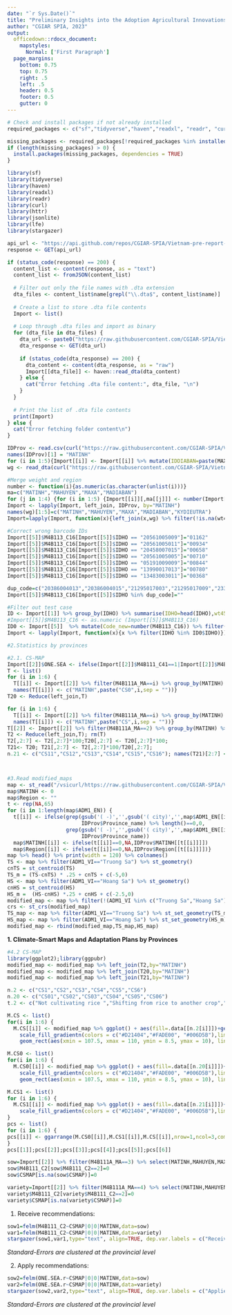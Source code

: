 ---
date: "`r Sys.Date()`"
title: "Preliminary Insights into the Adoption Agricultural Innovations in Vietnam - CS-Maps-Related Analysis"
author: "CGIAR SPIA, 2023"
output: 
  officedown::rdocx_document:
    mapstyles:
      Normal: ['First Paragraph']
  page_margins:
    bottom: 0.75
    top: 0.75
    right: .5
    left: .5
    header: 0.5
    footer: 0.5
    gutter: 0
---

```{r setup, include=FALSE}

# Check and install packages if not already installed
required_packages <- c("sf","tidyverse","haven","readxl", "readr", "curl", "httr", "jsonlite", "lfe", "stargazer")

missing_packages <- required_packages[!required_packages %in% installed.packages()]
if (length(missing_packages) > 0) {
  install.packages(missing_packages, dependencies = TRUE)
}

library(sf)
library(tidyverse)
library(haven)
library(readxl)
library(readr)
library(curl)
library(httr)
library(jsonlite)
library(lfe)
library(stargazer)

api_url <- "https://api.github.com/repos/CGIAR-SPIA/Vietnam-pre-report-2023/contents/datasets/"
response <- GET(api_url)

if (status_code(response) == 200) {
  content_list <- content(response, as = "text")
  content_list <- fromJSON(content_list)
  
  # Filter out only the file names with .dta extension
  dta_files <- content_list$name[grepl("\\.dta$", content_list$name)]
  
  # Create a list to store .dta file contents
  Import <- list()
  
  # Loop through .dta files and import as binary
  for (dta_file in dta_files) {
    dta_url <- paste0("https://raw.githubusercontent.com/CGIAR-SPIA/Vietnam-pre-report-2023/main/datasets/", dta_file)
    dta_response <- GET(dta_url)
    
    if (status_code(dta_response) == 200) {
      dta_content <- content(dta_response, as = "raw")
      Import[[dta_file]] <- haven::read_dta(dta_content)
    } else {
      cat("Error fetching .dta file content:", dta_file, "\n")
    }
  }
  
  # Print the list of .dta file contents
  print(Import)
} else {
  cat("Error fetching folder content\n")
}

IDProv <- read.csv(curl("https://raw.githubusercontent.com/CGIAR-SPIA/Vietnam-pre-report-2023/main/datasets/Provinces_IDs.csv"))
names(IDProv)[1] = "MATINH"
for (i in 1:5){Import[[i]] <- Import[[i]] %>% mutate(IDDIABAN=paste(MAXA,MADIABAN,sep = ""))}
wg <- read_dta(curl("https://raw.githubusercontent.com/CGIAR-SPIA/Vietnam-pre-report-2023/main/datasets/Weights/wt2022_SPIA.dta"))

#Merge weight and region 
number <- function(i){as.numeric(as.character(unlist(i)))}
ma=c("MATINH","MAHUYEN","MAXA","MADIABAN")
for (j in 1:4) {for (i in 1:5) {Import[[i]][,ma[[j]]] <- number(Import[[i]][,ma[[j]]])} }
Import <- lapply(Import, left_join, IDProv, by="MATINH")
names(wg)[1:5]=c("MATINH","MAHUYEN","MAXA","MADIABAN","KYDIEUTRA")
Import=lapply(Import, function(x){left_join(x,wg) %>% filter(!is.na(wt45))})

#Correct wrong barcode IDs
Import[[5]]$M4B113_C16[Import[[5]]$IDHO == "20561005009"]="01162"
Import[[5]]$M4B113_C16[Import[[5]]$IDHO == "20561005011"]="00934"
Import[[5]]$M4B113_C16[Import[[5]]$IDHO == "20458007015"]="00658"
Import[[5]]$M4B113_C16[Import[[5]]$IDHO == "20561005005"]="00710"
Import[[5]]$M4B113_C16[Import[[5]]$IDHO == "05191009009"]="00844"
Import[[5]]$M4B113_C16[Import[[5]]$IDHO == "13990017013"]="00780"
Import[[5]]$M4B113_C16[Import[[5]]$IDHO == "13483003011"]="00368"

dup_code=c("20386004013","20386004015","21295017003","21295017009","23395004007","23539001001","23539001013","23539001015","29401018013","29497008005","30034007003","30034007009")
Import[[5]]$M4B113_C16[Import[[5]]$IDHO %in% dup_code]=""

#Filter out test case
ID <- Import[[1]] %>% group_by(IDHO) %>% summarise(IDHO=head(IDHO),wt45=head(wt45),MATINH=head(MATINH)) %>% unique()
#Import[[5]]$M4B113_C16 <- as.numeric (Import[[5]]$M4B113_C16)
ID0 <- Import[[5]]  %>% mutate(Code_new=number(M4B113_C16)) %>% filter(is.na(Code_new)& IDHO %in% ID$IDHO|Code_new<=1250) %>% select(IDHO,M4B113_C16) %>% unique()
Import <- lapply(Import, function(x){x %>% filter(IDHO %in% ID0$IDHO)})
```

<!---BLOCK_LANDSCAPE_START--->
```{r stat, include=FALSE,warning=FALSE,echo=FALSE,message=FALSE}
#2.Statistics by provinces

#2.1. CS-MAP
Import[[2]]$ONE.SEA <- ifelse(Import[[2]]$M4B111_C41==1|Import[[2]]$M4B111_C42==1|Import[[2]]$M4B111_C43==1|Import[[2]]$M4B111_C44==1,1,2)
T <- list()
for (i in 1:6) {
  T[[i]] <- Import[[2]] %>% filter(M4B111A_MA==i) %>% group_by(MATINH) %>% summarise(sum(M4B111_C2[M4B111_C2==1]*wt45[M4B111_C2==1],na.rm = T)/sum(wt45))
  names(T[[i]]) <- c("MATINH",paste("CS0",i,sep = ""))}
T20 <- Reduce(left_join,T)

for (i in 1:6) {
  T[[i]] <- Import[[2]] %>% filter(M4B111A_MA==i) %>% group_by(MATINH) %>% summarise(sum(ONE.SEA[ONE.SEA==1]*wt45[ONE.SEA==1],na.rm = T)/sum(wt45))
  names(T[[i]]) <- c("MATINH",paste("CS",i,sep = ""))}
T[[2]] <- Import[[2]] %>% filter(M4B111A_MA==2) %>% group_by(MATINH) %>% summarise(CS2=sum(M4B111_C3[M4B111_C3==1]*wt45[M4B111_C3==1],na.rm = T)/sum(wt45))
T2 <- Reduce(left_join,T); rm(T)
T2[,2:7] <- T2[,2:7]*100;T20[,2:7] <- T20[,2:7]*100;
T21<- T20; T21[,2:7] <- T2[,2:7]*100/T20[,2:7]; 
n.21 <- c("CS11","CS12","CS13","CS14","CS15","CS16"); names(T21)[2:7] <- n.21 



#3.Read modified_maps
map <- st_read("/vsicurl/https://raw.githubusercontent.com/CGIAR-SPIA/Vietnam-pre-report-2023/main/datasets/Shape_file/Shape_file/Province_with_Islands.shp")
map$MATINH <- 0
map$Region <- ""
t <- rep(NA,65)
for (i in 1:length(map$ADM1_EN)) {
  t[[i]] <- ifelse(grep(gsub('( -)','',gsub('( city)','',map$ADM1_EN[[i]])),
                        IDProv$Province_name) %>% length()==0,0,
                   grep(gsub('( -)','',gsub('( city)','',map$ADM1_EN[[i]])),
                        IDProv$Province_name))
  map$MATINH[[i]] <- ifelse(t[[i]]==0,NA,IDProv$MATINH[[t[[i]]]])
  map$Region[[i]] <- ifelse(t[[i]]==0,NA,IDProv$Region[[t[[i]]]])}
map %>% head() %>% print(width = 120) %>% colnames()
TS <- map %>% filter(ADM1_VI=="Truong Sa") %>% st_geometry()
cnTS = st_centroid(TS)
TS_m = (TS-cnTS) * .25 + cnTS + c(-5,0)
HS <- map %>% filter(ADM1_VI=="Hoang Sa") %>% st_geometry()
cnHS = st_centroid(HS)
HS_m =  (HS-cnHS) *.25 + cnHS + c(-2.5,0)
modified_map <- map %>% filter(!(ADM1_VI %in% c("Truong Sa","Hoang Sa")))
crs <- st_crs(modified_map)
TS_map <- map %>% filter(ADM1_VI=="Truong Sa") %>% st_set_geometry(TS_m) %>% st_set_crs(crs)
HS_map <- map %>% filter(ADM1_VI=="Hoang Sa") %>% st_set_geometry(HS_m) %>% st_set_crs(crs)
modified_map <- rbind(modified_map,TS_map,HS_map)
```

**1. Climate-Smart Maps and Adaptation Plans by Provinces**


```{r csmap,echo=FALSE,fig.asp = 0.8, fig.width = 9, out.width = "100%"}
#4.2 CS-MAP
library(ggplot2);library(ggpubr)
modified_map <- modified_map %>% left_join(T2,by="MATINH")
modified_map <- modified_map %>% left_join(T20,by="MATINH")
modified_map <- modified_map %>% left_join(T21,by="MATINH")

n.2 <- c("CS1","CS2","CS3","CS4","CS5","CS6")
n.20 <- c("CS01","CS02","CS03","CS04","CS05","CS06")
t.2 <- c("Not cultivating rice ","Shifting from rice to another crop","Change in rice sowing/transplanting dates","Rice varieties to sow","Shifting to shorter duration rice varieties","Changes in plot irrigation schedule")

M.CS <- list()
for(i in 1:6) {
  M.CS[[i]] <- modified_map %>% ggplot() + aes(fill=.data[[n.2[i]]])+geom_sf() + 
    scale_fill_gradientn(colors = c("#D21404","#FADE00", "#006D5B"),limits = c(0, 100),breaks = c(0,20,40,60,80,100),name=" ") + labs(caption = "Applied",x=NULL,y=NULL) +
    geom_rect(aes(xmin = 107.5, xmax = 110, ymin = 8.5, ymax = 10), linewidth = 0.1, color = "black", fill = NA) + geom_rect(aes(xmin = 109.3, xmax = 110, ymin = 16.1, ymax = 16.7), linewidth = 0.1, color = "black", fill = NA) + theme(axis.text.x=element_blank(),axis.text.y=element_blank(),legend.title=element_blank())}

M.CS0 <- list()
for(i in 1:6) {
  M.CS0[[i]] <- modified_map %>% ggplot() + aes(fill=.data[[n.20[i]]])+geom_sf() + 
    scale_fill_gradientn(colors = c("#D21404","#FADE00", "#006D5B"),limits = c(0, 100),breaks = c(0,20,40,60,80,100),name=" ") + labs(caption = "Heard",x=NULL,y=NULL) +
    geom_rect(aes(xmin = 107.5, xmax = 110, ymin = 8.5, ymax = 10), linewidth = 0.1, color = "black", fill = NA) + geom_rect(aes(xmin = 109.3, xmax = 110, ymin = 16.1, ymax = 16.7), linewidth = 0.1, color = "black", fill = NA) + theme(axis.text.x=element_blank(),axis.text.y=element_blank(),legend.title=element_blank())}

M.CS1 <- list()
for (i in 1:6) {
  M.CS1[[i]] <- modified_map %>% ggplot() + aes(fill=.data[[n.21[i]]])+geom_sf() + 
    scale_fill_gradientn(colors = c("#D21404","#FADE00", "#006D5B"),limits = c(0, 100),breaks = c(0,20,40,60,80,100),name=" ") + labs(caption = "Percentage applied/heard", x=NULL,y=NULL) + geom_rect(aes(xmin = 107.5, xmax = 110, ymin = 8.5, ymax = 10), linewidth = 0.1, color = "black", fill = NA) + geom_rect(aes(xmin = 109.3, xmax = 110, ymin = 16.1, ymax = 16.7), linewidth = 0.1, color = "black", fill = NA) + theme(axis.text.x=element_blank(),axis.text.y=element_blank(),legend.title=element_blank())
}
pcs <- list()
for (i in 1:6) {
pcs[[i]] <- ggarrange(M.CS0[[i]],M.CS1[[i]],M.CS[[i]],nrow=1,ncol=3,common.legend = T ) %>% annotate_figure(top = text_grob(t.2[[i]], color = "black", face = "bold", size = 10))  
}
pcs[[1]];pcs[[2]];pcs[[3]];pcs[[4]];pcs[[5]];pcs[[6]]

```

```{r CSdata, include=FALSE, echo=FALSE,message=FALSE,warning=FALSE}
sow=Import[[2]] %>% filter(M4B111A_MA==3) %>% select(MATINH,MAHUYEN,MAXA,IDDIABAN,IDHO,M4B111A_MA,M4B111_C2,M4B111_C3,ONE.SEA,CSMAP,Region,wt45) %>% mutate(ONE.SEA.r=case_when(ONE.SEA==1~1,is.na(ONE.SEA)~0,TRUE~0))
sow$M4B111_C2[sow$M4B111_C2==2]=0
sow$CSMAP[is.na(sow$CSMAP)]=0

variety=Import[[2]] %>% filter(M4B111A_MA==4) %>% select(MATINH,MAHUYEN,MAXA,IDDIABAN,IDHO,M4B111A_MA,M4B111_C2,M4B111_C3,ONE.SEA,CSMAP,Region,wt45) %>% mutate(ONE.SEA.r=case_when(ONE.SEA==1~1,is.na(ONE.SEA)~0,TRUE~0))
variety$M4B111_C2[variety$M4B111_C2==2]=0
variety$CSMAP[is.na(variety$CSMAP)]=0
```
<!---BLOCK_LANDSCAPE_STOP--->
1. Receive recommendations:
```{r r1, echo=FALSE,message=FALSE,warning=FALSE}
sow1=felm(M4B111_C2~CSMAP|0|0|MATINH,data=sow)
var1=felm(M4B111_C2~CSMAP|0|0|MATINH,data=variety) 
stargazer(sow1,var1,type="text", align=TRUE, dep.var.labels = c("Received Rec"), column.labels =  c("Sowing/Trans. Schedule","Varieties to Sow"),covariate.labels=c("In provinces with CSMAP"),omit.stat=c("n","LL","ser","f"), no.space=TRUE)
```
*Standard-Errors are clustered at the provincial level*

2. Apply recommendations:

```{r r2, echo=FALSE,message=FALSE,warning=FALSE}
sow2=felm(ONE.SEA.r~CSMAP|0|0|MATINH,data=sow)  
var2=felm(ONE.SEA.r~CSMAP|0|0|MATINH,data=variety) 
stargazer(sow2,var2,type="text", align=TRUE, dep.var.labels = c("Applied Rec"), column.labels =  c("Sowing/Trans. Schedule","Varieties to Sow"),covariate.labels=c("In provinces with CSMAP"),omit.stat=c("n","LL","ser","f"), no.space=TRUE)
```
*Standard-Errors are clustered at the provincial level*
